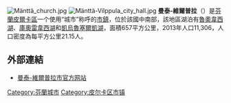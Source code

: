 [[File:Mänttä_church.jpg|thumb]]
[[File:Mänttä-Vilppula_city_hall.jpg|thumb]]
'''曼泰-維爾普拉'''（{{lang-fi|Mänttä-Vilppula}}）是[[芬蘭|芬蘭]][[皮爾卡區|皮爾卡區]]一个使用“城市”称呼的[[芬兰市镇|市鎮]]，位於該國中南部，該地區湖泊有[[魯奧韋西湖|魯奧韋西湖]]、[[庫奧雷韋西湖|庫奧雷韋西湖]]和[[凱烏魯塞爾凱湖|凱烏魯塞爾凱湖]]，面積657平方公里，2013年人口11,306，人口密度為每平方公里21.15人。

==外部連結==
{{commonscat|Mänttä-Vilppula}}
* [http://www.manttavilppula.fi/ 曼泰-維爾普拉市官方网站] {{Wayback|url=http://www.manttavilppula.fi/ |date=20201119115200 }} {{fi}}

{{Finland-geo-stub}}
[[Category:芬蘭城市|Category:芬蘭城市]]
[[Category:皮尔卡区市镇|Category:皮尔卡区市镇]]